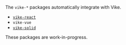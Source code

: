 
The `vike-*` packages automatically integrate <Link text="UI frameworks" href="/ui-framework" /> with Vike.

 - [`vike-react`](https://github.com/brillout/vike-react)
 - `vike-vue`
 - [`vike-solid`](https://github.com/magne4000/vike-solid)

<Note type='construction'>These packages are work-in-progress.</Note>
